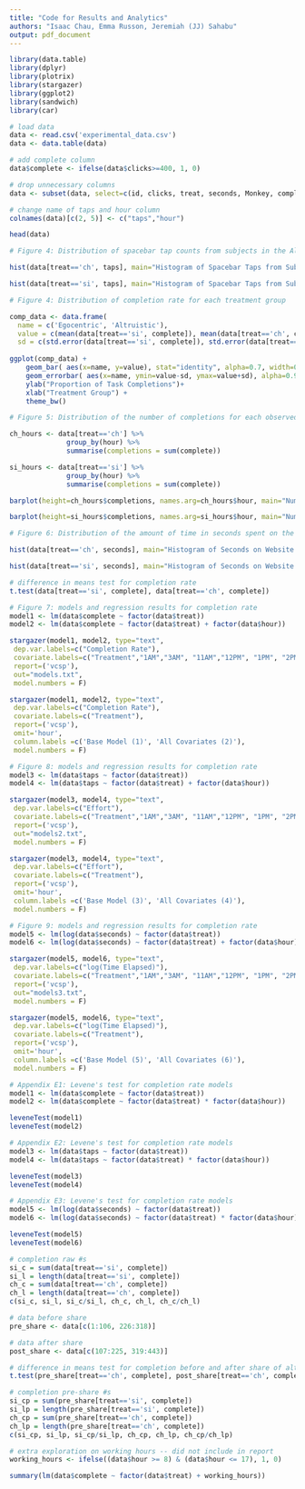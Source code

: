 ```yaml
---
title: "Code for Results and Analytics"
authors: "Isaac Chau, Emma Russon, Jeremiah (JJ) Sahabu"
output: pdf_document
---
```


```r
library(data.table)
library(dplyr)
library(plotrix)
library(stargazer)
library(ggplot2)
library(sandwich)
library(car)
```

```r
# load data
data <- read.csv('experimental_data.csv')
data <- data.table(data)
```

```r
# add complete column
data$complete <- ifelse(data$clicks>=400, 1, 0)

# drop unnecessary columns 
data <- subset(data, select=c(id, clicks, treat, seconds, Monkey, complete))

# change name of taps and hour column 
colnames(data)[c(2, 5)] <- c("taps","hour") 

head(data)
```

```r
# Figure 4: Distribution of spacebar tap counts from subjects in the Altruistic treatment group and the Egocentric treatment group

hist(data[treat=='ch', taps], main="Histogram of Spacebar Taps from Subjects in Altruistic Group", xlab="Number of Spacebar Taps")

hist(data[treat=='si', taps], main="Histogram of Spacebar Taps from Subjects in Egocentric Group", xlab="Number of Spacebar Taps")
```

```r
# Figure 4: Distribution of completion rate for each treatment group

comp_data <- data.frame(
  name = c('Egocentric', 'Altruistic'),
  value = c(mean(data[treat=='si', complete]), mean(data[treat=='ch', complete])),
  sd = c(std.error(data[treat=='si', complete]), std.error(data[treat=='ch', complete])))
  
ggplot(comp_data) +
    geom_bar( aes(x=name, y=value), stat="identity", alpha=0.7, width=0.5) +
    geom_errorbar( aes(x=name, ymin=value-sd, ymax=value+sd), alpha=0.9, width=0.1) + 
    ylab("Proportion of Task Completions")+
    xlab("Treatment Group") +
    theme_bw()
```

```r
# Figure 5: Distribution of the number of completions for each observed hour in the Altruistic treatment group and the Egocentric treatment group

ch_hours <- data[treat=='ch'] %>% 
              group_by(hour) %>% 
              summarise(completions = sum(complete))

si_hours <- data[treat=='si'] %>% 
              group_by(hour) %>% 
              summarise(completions = sum(complete))

barplot(height=ch_hours$completions, names.arg=ch_hours$hour, main="Number of Completions for Each Observed Hour in Altruistic Group", xlab="Observed Hour", ylab="Completions")

barplot(height=si_hours$completions, names.arg=si_hours$hour, main="Number of Completions for Each Observed Hour in Egocentric Group", xlab="Observed Hour", ylab="Completions")
```

```r
# Figure 6: Distribution of the amount of time in seconds spent on the treatment website from subjects in the Altruistic treatment group and the Egocentric treatment group

hist(data[treat=='ch', seconds], main="Histogram of Seconds on Website from Subjects in Altruistic Group", xlab="Seconds on Website", breaks=50)

hist(data[treat=='si', seconds], main="Histogram of Seconds on Website from Subjects in Egocentric Group", xlab="Seconds on Website", breaks=50)
```

```r
# difference in means test for completion rate
t.test(data[treat=='si', complete], data[treat=='ch', complete])
```

```r
# Figure 7: models and regression results for completion rate
model1 <- lm(data$complete ~ factor(data$treat))
model2 <- lm(data$complete ~ factor(data$treat) + factor(data$hour))

stargazer(model1, model2, type="text",
 dep.var.labels=c("Completion Rate"),
 covariate.labels=c("Treatment","1AM","3AM", "11AM","12PM", "1PM", "2PM", "3PM", "4PM", "5PM", "6PM", "7PM", "8PM", "9PM", "10PM", "11PM"),
 report=('vcsp'),
 out="models.txt",
 model.numbers = F)

stargazer(model1, model2, type="text",
 dep.var.labels=c("Completion Rate"),
 covariate.labels=c("Treatment"),
 report=('vcsp'),
 omit='hour', 
 column.labels =c('Base Model (1)', 'All Covariates (2)'),
 model.numbers = F)
```

```r
# Figure 8: models and regression results for completion rate
model3 <- lm(data$taps ~ factor(data$treat))
model4 <- lm(data$taps ~ factor(data$treat) + factor(data$hour))

stargazer(model3, model4, type="text",
 dep.var.labels=c("Effort"),
 covariate.labels=c("Treatment","1AM","3AM", "11AM","12PM", "1PM", "2PM", "3PM", "4PM", "5PM", "6PM", "7PM", "8PM", "9PM", "10PM", "11PM"),
 report=('vcsp'),
 out="models2.txt",
 model.numbers = F)

stargazer(model3, model4, type="text",
 dep.var.labels=c("Effort"),
 covariate.labels=c("Treatment"),
 report=('vcsp'),
 omit='hour', 
 column.labels =c('Base Model (3)', 'All Covariates (4)'),
 model.numbers = F)
```

```r
# Figure 9: models and regression results for completion rate
model5 <- lm(log(data$seconds) ~ factor(data$treat))
model6 <- lm(log(data$seconds) ~ factor(data$treat) + factor(data$hour))

stargazer(model5, model6, type="text",
 dep.var.labels=c("log(Time Elapsed)"),
 covariate.labels=c("Treatment","1AM","3AM", "11AM","12PM", "1PM", "2PM", "3PM", "4PM", "5PM", "6PM", "7PM", "8PM", "9PM", "10PM", "11PM"),
 report=('vcsp'),
 out="models3.txt",
 model.numbers = F)

stargazer(model5, model6, type="text",
 dep.var.labels=c("log(Time Elapsed)"),
 covariate.labels=c("Treatment"),
 report=('vcsp'),
 omit='hour', 
 column.labels =c('Base Model (5)', 'All Covariates (6)'),
 model.numbers = F)
```

```r
# Appendix E1: Levene's test for completion rate models
model1 <- lm(data$complete ~ factor(data$treat))
model2 <- lm(data$complete ~ factor(data$treat) * factor(data$hour))

leveneTest(model1)
leveneTest(model2)
```

```r
# Appendix E2: Levene's test for completion rate models
model3 <- lm(data$taps ~ factor(data$treat))
model4 <- lm(data$taps ~ factor(data$treat) * factor(data$hour))

leveneTest(model3)
leveneTest(model4)
```

```r
# Appendix E3: Levene's test for completion rate models
model5 <- lm(log(data$seconds) ~ factor(data$treat))
model6 <- lm(log(data$seconds) ~ factor(data$treat) * factor(data$hour))

leveneTest(model5)
leveneTest(model6)
```

```r
# completion raw #s
si_c = sum(data[treat=='si', complete])
si_l = length(data[treat=='si', complete])
ch_c = sum(data[treat=='ch', complete])
ch_l = length(data[treat=='ch', complete])
c(si_c, si_l, si_c/si_l, ch_c, ch_l, ch_c/ch_l)
```

```r
# data before share
pre_share <- data[c(1:106, 226:318)]

# data after share
post_share <- data[c(107:225, 319:443)] 

# difference in means test for completion before and after share of altruistic treatment page
t.test(pre_share[treat=='ch', complete], post_share[treat=='ch', complete])
```

```r
# completion pre-share #s
si_cp = sum(pre_share[treat=='si', complete])
si_lp = length(pre_share[treat=='si', complete])
ch_cp = sum(pre_share[treat=='ch', complete])
ch_lp = length(pre_share[treat=='ch', complete])
c(si_cp, si_lp, si_cp/si_lp, ch_cp, ch_lp, ch_cp/ch_lp)
```

```r
# extra exploration on working hours -- did not include in report
working_hours <- ifelse((data$hour >= 8) & (data$hour <= 17), 1, 0)

summary(lm(data$complete ~ factor(data$treat) + working_hours))
```
